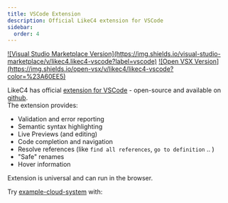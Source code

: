 ```yaml
---
title: VSCode Extension
description: Official LikeC4 extension for VSCode
sidebar:
  order: 4
---
```



<div style={{display: 'flex', gap: '10px'}}>
<a href="https://marketplace.visualstudio.com/items?itemName=likec4.likec4-vscode" target="_blank">![Visual Studio Marketplace Version](https://img.shields.io/visual-studio-marketplace/v/likec4.likec4-vscode?label=vscode)</a>
<a href="https://open-vsx.org/extension/likec4/likec4-vscode" target="_blank">![Open VSX Version](https://img.shields.io/open-vsx/v/likec4/likec4-vscode?color=%23A60EE5)</a>
</div>

LikeC4 has official [extension for VSCode](https://marketplace.visualstudio.com/items?itemName=likec4.likec4-vscode) - open-source and available on [github](https://github.com/likec4/likec4/tree/main/packages/vscode).  
The extension provides:

- Validation and error reporting
- Semantic syntax highlighting
- Live Previews (and editing)
- Code completion and navigation 
- Resolve references (like `find all references`, `go to definition` .. )
- "Safe" renames
- Hover information

Extension is universal and can run in the browser.  

Try [example-cloud-system](https://github.dev/likec4/example-cloud-system) with:

<CardGrid>
<LinkCard
  title="github.dev"
  description="Open example project in the browser using github.dev"
  href="https://github.dev/likec4/example-cloud-system/blob/main/model.c4"
  target="_blank"
/>

<LinkCard
  title="vscode.dev"
  description="Open example project in the browser using vscode.dev"
  href="https://vscode.dev/github/likec4/example-cloud-system/blob/main/model.c4"
  target="_blank"
/>
</CardGrid>

